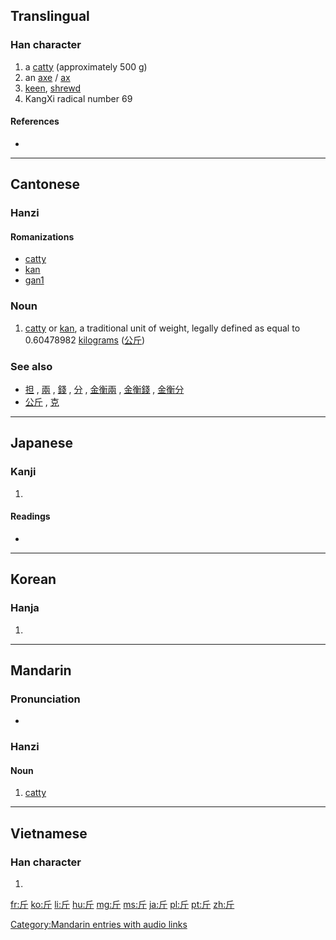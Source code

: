 {{also|觔}}
==Translingual==
{{stroke order|strokes=4}}
{{stroke order|type=animate}}

===Han character===
{{Han char|rn=69|rad=斤|as=00|sn=4|four=7222<sub>1</sub>|canj=竹一中 (HML)}}

# a [[catty]] (approximately 500 g)
# an [[axe]] / [[ax]]
# [[keen]], [[shrewd]]
# KangXi radical number 69

====References====
* {{Han ref|kx=0479.040|dkj=13534|dj=0837.230|hdz=32022.010|uh=65A4|ud=26020|bh=A4E7|bd=42215}}

----

==Cantonese==

===Hanzi===
{{yue-hanzi|ts|jyut=|y=gan1|tas=斤}}

====Romanizations====
{{rfc-header|Romanizations|lang=yue}}
* [[catty]]
* [[kan]]
* [[gan1]]

===Noun===
{{yue-noun|ts|tas=斤}}

# {{Hong Kong|lang=yue}} [[catty]] or [[kan]], a traditional unit of weight, legally defined as equal to 0.60478982 [[kilogram]]s ([[公斤]])

===See also===
* [[担]] , [[兩]] , [[錢]] , [[分]] , [[金衡兩]] , [[金衡錢]] , [[金衡分]]
* [[公斤]] , [[克]]

----

==Japanese==

===Kanji===
{{ja-kanji|grade=c|rs=斤00}}

# {{defn|lang=ja|sort=斤00}}

====Readings====
* {{ja-readings|on=[[きん]] (kin), [[こん]] (kon)|kun=[[おの]] (ono)}}

----

==Korean==

===Hanja===
{{ko-hanja|hangeul=근|eumhun=|rv=geun|mr=kŭn|y=kun}}

# {{defn|lang=ko|sort=斤00}}

----

==Mandarin==

===Pronunciation===
* {{audio|zh-jīn.ogg|audio}}

===Hanzi===
{{cmn-hanzi|pin=[[jīn]] ([[jin1]])|wg=chin<sup>1</sup>}}

====Noun====

# [[catty]]

[[Category:Mandarin entries with audio links]]

----

==Vietnamese==

===Han character===
{{vi-hantu|[[cân]], [[rìu]], [[gần]]|rs=斤00}}

# {{defn|lang=vi|sort=斤00}}

[[fr:斤]]
[[ko:斤]]
[[li:斤]]
[[hu:斤]]
[[mg:斤]]
[[ms:斤]]
[[ja:斤]]
[[pl:斤]]
[[pt:斤]]
[[zh:斤]]